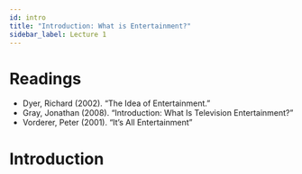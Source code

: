 ```yaml
---
id: intro
title: "Introduction: What is Entertainment?"
sidebar_label: Lecture 1
---
```


# Readings

- Dyer, Richard (2002). “The Idea of Entertainment.”
- Gray, Jonathan (2008). “Introduction: What Is Television Entertainment?”
- Vorderer, Peter (2001). “It’s All Entertainment”

# Introduction
